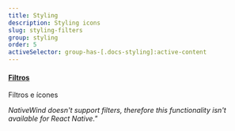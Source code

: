 ```yaml
---
title: Styling
description: Styling icons
slug: styling-filters
group: styling
order: 5
activeSelector: group-has-[.docs-styling]:active-content
---
```


#### [Filtros](https://tailwindcss.com/docs/blur)
Filtros e ícones

*NativeWind doesn't support filters, therefore this functionality isn't available for React Native."*
